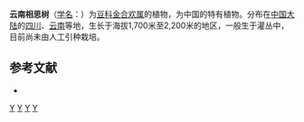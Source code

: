{{Speciesbox
| genus = Acacia
| species = yunnanensis
| authority = Franch.
}}

'''云南相思树'''（[[学名|学名]]：{{lang|la|''Acacia yunnanensis''}}）为[[豆科|豆科]][[金合欢属|金合欢属]]的植物，为中国的特有植物。分布在[[中国大陆|中国大陆]]的[[四川|四川]]、[[云南|云南]]等地，生长于海拔1,700米至2,200米的地区，一般生于灌丛中，目前尚未由人工引种栽培。

== 参考文献 ==
<div class="references-small">
* {{cite web| url =http://www.bioinfo.cn/db05/KmzwSpecies.php?action=view&id=13531| title =云南相思树| work =《中国高等植物数据库全库》| publisher =中国科学院微生物研究所| author =昆明植物研究所| accessdate =2009-02-24| deadurl =yes| archiveurl =https://web.archive.org/web/20160305011725/http://www.bioinfo.cn/db05/KmzwSpecies.php?action=view&id=13531| archivedate =2016-03-05}}
</div>
{{Taxonbar|from=Q6855678}}

[[Category:相思树属|Y]]
[[Category:云南植物|Y]]
[[Category:四川植物|Y]]
[[Category:中国特有植物|Y]]